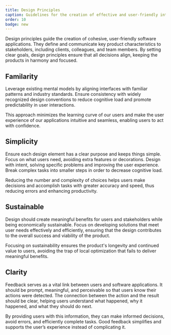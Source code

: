 ```yaml
---
title: Design Principles
caption: Guidelines for the creation of effective and user-friendly interfaces.
order: 10
badge: new
---
```


Design principles guide the creation of cohesive, user-friendly software applications. They define and communicate key product characteristics to stakeholders, including clients, colleagues, and team members. By setting clear goals, design principles ensure that all decisions align, keeping the products in harmony and focused.

## Familarity

Leverage existing mental models by aligning interfaces with familiar patterns and industry standards. Ensure consistency with widely recognized design conventions to reduce cognitive load and promote predictability in user interactions.

This approach minimizes the learning curve of our users and make the user experience of our applications intuitive and seamless, enabling users to act with confidence.

## Simplicity

Ensure each design element has a clear purpose and keeps things simple. Focus on what users need, avoiding extra features or decorations. Design with intent, solving specific problems and improving the user experience. Break complex tasks into smaller steps in order to decrease cognitive load.

Reducing the number and complexity of choices helps users make decisions and accomplish tasks with greater accuracy and speed, thus reducing errors and enhancing productivity.

## Sustainable

Design should create meaningful benefits for users and stakeholders while being economically sustainable. Focus on developing solutions that meet user needs effectively and efficiently, ensuring that the design contributes to the overall success and viability of the product.

Focusing on sustainability ensures the product's longevity and continued value to users, avoiding the trap of local optimization that fails to deliver meaningful benefits.

## Clarity

Feedback serves as a vital link between users and software applications. It should be prompt, meaningful, and perceivable so that users know their actions were detected. The connection between the action and the result should be clear, helping users understand what happened, why it happened, and what they should do next.

By providing users with this information, they can make informed decisions, avoid errors, and efficiently complete tasks. Good feedback simplifies and supports the user’s experience instead of complicating it.
